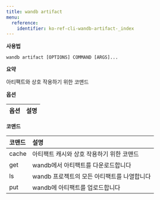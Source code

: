---
title: wandb artifact
menu:
  reference:
    identifier: ko-ref-cli-wandb-artifact-_index
---

**사용법**

`wandb artifact [OPTIONS] COMMAND [ARGS]...`

**요약**

아티팩트와 상호 작용하기 위한 코맨드


**옵션**

| **옵션** | **설명** |
| :--- | :--- |


**코맨드**

| **코맨드** | **설명** |
| :--- | :--- |
| cache | 아티팩트 캐시와 상호 작용하기 위한 코맨드 |
| get | wandb에서 아티팩트를 다운로드합니다 |
| ls | wandb 프로젝트의 모든 아티팩트를 나열합니다 |
| put | wandb에 아티팩트를 업로드합니다 |
